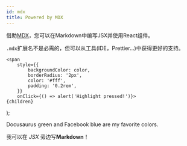 ```yaml
---
id: mdx
title: Powered by MDX
---
```

借助[MDX](https://mdxjs.com/)，您可以在Markdown中编写JSX并使用React组件。

`.mdx`扩展名不是必需的，但可以从工具(IDE，Prettier...)中获得更好的支持。

    <span
        style={{
            backgroundColor: color,
            borderRadius: '2px',
            color: '#fff',
            padding: '0.2rem',
        }}
        onClick={() => alert('Highlight pressed!')}>
    {children}
  </span>
);

<Highlight color="#25c2a0">Docusaurus green</Highlight> and <Highlight color="#1877F2">
    Facebook blue
</Highlight> are my favorite colors.

我可以在 _JSX_ 旁边写**Markdown**！
